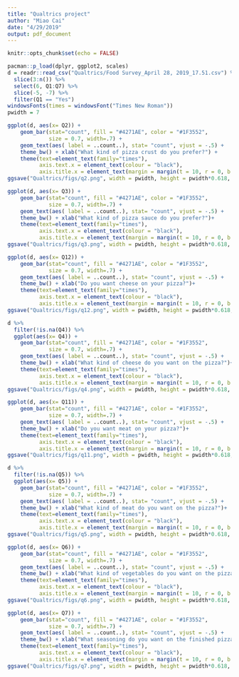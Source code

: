 ```yaml
---
title: "Qualtrics project"
author: "Miao Cai"
date: "4/29/2019"
output: pdf_document
---
```


```r
knitr::opts_chunk$set(echo = FALSE)
```

```r
pacman::p_load(dplyr, ggplot2, scales)
d = readr::read_csv("Qualtrics/Food Survey_April 28, 2019_17.51.csv") %>% 
  slice(3:n()) %>% 
  select(6, Q1:Q7) %>% 
  slice(-5, -7) %>% 
  filter(Q1 == "Yes")
windowsFonts(times = windowsFont("Times New Roman"))
pwidth = 7
```

```r
ggplot(d, aes(x= Q2)) + 
    geom_bar(stat="count", fill = "#4271AE", color = "#1F3552",
             size = 0.7, width=.7) +
    geom_text(aes( label = ..count..), stat= "count", vjust = -.5) +
    theme_bw() + xlab("What kind of pizza crust do you prefer?") +
    theme(text=element_text(family="times"),
          axis.text.x = element_text(colour = "black"),
          axis.title.x = element_text(margin = margin(t = 10, r = 0, b = 0, l = 0)))
ggsave("Qualtrics/figs/q2.png", width = pwidth, height = pwidth*0.618, dpi = 300)
```

```r
ggplot(d, aes(x= Q3)) + 
    geom_bar(stat="count", fill = "#4271AE", color = "#1F3552",
             size = 0.7, width=.7) +
    geom_text(aes( label = ..count..), stat= "count", vjust = -.5) +
    theme_bw() + xlab("What kind of pizza sauce do you prefer?")+
    theme(text=element_text(family="times"),
          axis.text.x = element_text(colour = "black"),
          axis.title.x = element_text(margin = margin(t = 10, r = 0, b = 0, l = 0)))
ggsave("Qualtrics/figs/q3.png", width = pwidth, height = pwidth*0.618, dpi = 300)
```




```r
ggplot(d, aes(x= Q12)) + 
    geom_bar(stat="count", fill = "#4271AE", color = "#1F3552",
             size = 0.7, width=.7) +
    geom_text(aes( label = ..count..), stat= "count", vjust = -.5) +
    theme_bw() + xlab("Do you want cheese on your pizza?")+
    theme(text=element_text(family="times"),
          axis.text.x = element_text(colour = "black"),
          axis.title.x = element_text(margin = margin(t = 10, r = 0, b = 0, l = 0)))
ggsave("Qualtrics/figs/q12.png", width = pwidth, height = pwidth*0.618, dpi = 300)
```


```r
d %>% 
  filter(!is.na(Q4)) %>% 
  ggplot(aes(x= Q4)) + 
    geom_bar(stat="count", fill = "#4271AE", color = "#1F3552",
             size = 0.7, width=.7) +
    geom_text(aes( label = ..count..), stat= "count", vjust = -.5) +
    theme_bw() + xlab("What kind of cheese do you want on the pizza?")+
    theme(text=element_text(family="times"),
          axis.text.x = element_text(colour = "black"),
          axis.title.x = element_text(margin = margin(t = 10, r = 0, b = 0, l = 0)))
ggsave("Qualtrics/figs/q4.png", width = pwidth, height = pwidth*0.618, dpi = 300)
```





```r
ggplot(d, aes(x= Q11)) + 
    geom_bar(stat="count", fill = "#4271AE", color = "#1F3552",
             size = 0.7, width=.7) +
    geom_text(aes( label = ..count..), stat= "count", vjust = -.5) +
    theme_bw() + xlab("Do you want meat on your pizza?")+
    theme(text=element_text(family="times"),
          axis.text.x = element_text(colour = "black"),
          axis.title.x = element_text(margin = margin(t = 10, r = 0, b = 0, l = 0)))
ggsave("Qualtrics/figs/q11.png", width = pwidth, height = pwidth*0.618, dpi = 300)
```


```r
d %>% 
  filter(!is.na(Q5)) %>% 
  ggplot(aes(x= Q5)) + 
    geom_bar(stat="count", fill = "#4271AE", color = "#1F3552",
             size = 0.7, width=.7) +
    geom_text(aes( label = ..count..), stat= "count", vjust = -.5) +
    theme_bw() + xlab("What kind of meat do you want on the pizza?")+
    theme(text=element_text(family="times"),
          axis.text.x = element_text(colour = "black"),
          axis.title.x = element_text(margin = margin(t = 10, r = 0, b = 0, l = 0)))
ggsave("Qualtrics/figs/q5.png", width = pwidth, height = pwidth*0.618, dpi = 300)
```



```r
ggplot(d, aes(x= Q6)) + 
    geom_bar(stat="count", fill = "#4271AE", color = "#1F3552",
             size = 0.7, width=.7) +
    geom_text(aes( label = ..count..), stat= "count", vjust = -.5) +
    theme_bw() + xlab("What kind of vegetables do you want on the pizza?")+
    theme(text=element_text(family="times"),
          axis.text.x = element_text(colour = "black"),
          axis.title.x = element_text(margin = margin(t = 10, r = 0, b = 0, l = 0)))
ggsave("Qualtrics/figs/q6.png", width = pwidth, height = pwidth*0.618, dpi = 300)
```

```r
ggplot(d, aes(x= Q7)) + 
    geom_bar(stat="count", fill = "#4271AE", color = "#1F3552",
             size = 0.7, width=.7) +
    geom_text(aes( label = ..count..), stat= "count", vjust = -.5) +
    theme_bw() + xlab("What seasoning do you want on the finished pizza?")+
    theme(text=element_text(family="times"),
          axis.text.x = element_text(colour = "black"),
          axis.title.x = element_text(margin = margin(t = 10, r = 0, b = 0, l = 0)))
ggsave("Qualtrics/figs/q7.png", width = pwidth, height = pwidth*0.618, dpi = 300)
```



